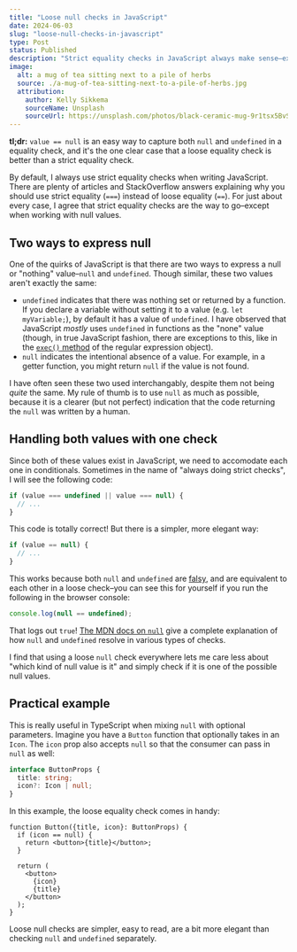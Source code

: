 ```yaml
---
title: "Loose null checks in JavaScript"
date: 2024-06-03
slug: "loose-null-checks-in-javascript"
type: Post
status: Published
description: "Strict equality checks in JavaScript always make sense–except for null."
image:
  alt: a mug of tea sitting next to a pile of herbs
  source: ./a-mug-of-tea-sitting-next-to-a-pile-of-herbs.jpg
  attribution:
    author: Kelly Sikkema
    sourceName: Unsplash
    sourceUrl: https://unsplash.com/photos/black-ceramic-mug-9r1tsx5BvSQ
---
```


<Callout>**tl;dr:** `value == null` is an easy way to capture both `null` and `undefined` in a equality check, and it's the one clear case that a loose equality check is better than a strict equality check.</Callout>

By default, I always use strict equality checks when writing JavaScript. There are plenty of articles and StackOverflow answers explaining why you should use strict equality (`===`) instead of loose equality (`==`). For just about every case, I agree that strict equality checks are the way to go–except when working with null values.

## Two ways to express null

One of the quirks of JavaScript is that there are two ways to express a null or "nothing" value–`null` and `undefined`. Though similar, these two values aren't exactly the same:

- `undefined` indicates that there was nothing set or returned by a function. If you declare a variable without setting it to a value (e.g. `let myVariable;`), by default it has a value of `undefined`. I have observed that JavaScript _mostly_ uses `undefined` in functions as the "none" value (though, in true JavaScript fashion, there are exceptions to this, like in the [`exec()` method](https://developer.mozilla.org/en-US/docs/Web/JavaScript/Reference/Global_Objects/RegExp/exec) of the regular expression object).
- `null` indicates the intentional absence of a value. For example, in a getter function, you might return `null` if the value is not found.

I have often seen these two used interchangably, despite them not being _quite_ the same. My rule of thumb is to use `null` as much as possible, because it is a clearer (but not perfect) indication that the code returning the `null` was written by a human.

## Handling both values with one check

Since both of these values exist in JavaScript, we need to accomodate each one in conditionals. Sometimes in the name of "always doing strict checks", I will see the following code:

```ts
if (value === undefined || value === null) {
  // ...
}
```

This code is totally correct! But there is a simpler, more elegant way:

```ts
if (value == null) {
  // ...
}
```

This works because both `null` and `undefined` are [falsy](https://developer.mozilla.org/en-US/docs/Glossary/Falsy), and are equivalent to each other in a loose check–you can see this for yourself if you run the following in the browser console:

```ts
console.log(null == undefined);
```

That logs out `true`! [The MDN docs on `null`](https://developer.mozilla.org/en-US/docs/Web/JavaScript/Reference/Operators/null#difference_between_null_and_undefined) give a complete explanation of how `null` and `undefined` resolve in various types of checks.

I find that using a loose `null` check everywhere lets me care less about "which kind of null value is it" and simply check if it is one of the possible null values.

## Practical example

This is really useful in TypeScript when mixing `null` with optional parameters. Imagine you have a `Button` function that optionally takes in an `Icon`. The `icon` prop also accepts `null` so that the consumer can pass in `null` as well:

```ts
interface ButtonProps {
  title: string;
  icon?: Icon | null;
}
```

In this example, the loose equality check comes in handy:

```tsx
function Button({title, icon}: ButtonProps) {
  if (icon == null) {
    return <button>{title}</button>;
  }

  return (
    <button>
      {icon}
      {title}
    </button>
  );
}
```

Loose null checks are simpler, easy to read, are a bit more elegant than checking `null` and `undefined` separately.
